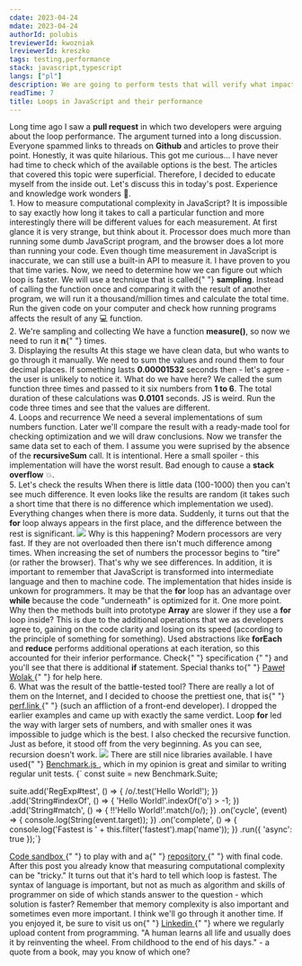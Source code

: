 ```yaml
---
cdate: 2023-04-24
mdate: 2023-04-24
authorId: polubis
treviewerId: kwozniak
lreviewerId: kreszko
tags: testing,performance
stack: javascript,typescript
langs: ["pl"]
description: We are going to perform tests that will verify what impact different loops in JavaScript may have on the performance.
readTime: 7
title: Loops in JavaScript and their performance
---
```


<Prelude>
  <M>
    Long time ago I saw a <B>pull request</B> in which two developers were
    arguing about the loop performance. The argument turned into a long
    discussion. Everyone spammed links to threads on <B>Github</B> and articles
    to prove their point. Honestly, it was quite hilarious.
  </M>
  <M>
    This got me curious... I have never had time to check which of the available
    options is the best. The articles that covered this topic were superficial.
    Therefore, I decided to educate myself from the inside out. Let's discuss
    this in today's post.
  </M>
  <Hint hasBg>Experience and knowledge work wonders 🚀.</Hint>
</Prelude>

<Section>
  <XL>1. How to measure computational complexity in JavaScript?</XL>
  <M>
    It is impossible to say exactly how long it takes to call a particular
    function and more interestingly there will be different values for each
    measurement. At first glance it is very strange, but think about it.
    Processor does much more than running some dumb JavaScript program, and the
    browser does a lot more than running your code.
  </M>
  <M>
    Even though time measurement in JavaScript is inaccurate, we can still use a
    built-in API to measure it.
  </M>
  <Snippet
    linesCount={10}
    description="A function that measures the duration of any other function"
    src="https://raw.githubusercontent.com/polubis/loops-performance-in-javascript/main/src/performance/measure.ts"
  />
  <Snippet
    linesCount={12}
    description="Example use of the measure function"
    src="https://raw.githubusercontent.com/polubis/loops-performance-in-javascript/main/src/snippets/memory-used.ts"
  />
  <M>
    I have proven to you that time varies. Now, we need to determine how we can
    figure out which loop is faster. We will use a technique that is called{" "}
    <B>sampling</B>. Instead of calling the function once and comparing it with
    the result of another program, we will run it a thousand/million times and
    calculate the total time.
  </M>
  <Hint hasBg>
    Run the given code on your computer and check how running programs affects
    the result of any 💻 function.
  </Hint>
</Section>

<Section>
  <XL>2. We're sampling and collecting</XL>
  <M>
    We have a function <B>measure()</B>, so now we need to run it <B>n</B>{" "}
    times.
  </M>
  <Snippet
    linesCount={22}
    description="Function to collect results"
    src="https://raw.githubusercontent.com/polubis/loops-performance-in-javascript/main/src/performance/run-probes.ts"
  />
  <Snippet
    linesCount={12}
    description="Use of the runProbes() function"
    src="https://raw.githubusercontent.com/polubis/loops-performance-in-javascript/main/src/snippets/run-probes-used.ts"
  />
</Section>

<Section>
  <XL>3. Displaying the results</XL>
  <M>
    At this stage we have clean data, but who wants to go through it manually.
    We need to sum the values and round them to four decimal places. If
    something lasts <B>0.00001532</B> seconds then - let's agree - the user is
    unlikely to notice it.
  </M>
  <Snippet
    linesCount={31}
    description="Function to summarize the result"
    src="https://raw.githubusercontent.com/polubis/loops-performance-in-javascript/main/src/performance/summarize.ts"
  />
  <Snippet
    linesCount={23}
    description="We have the result"
    src="https://raw.githubusercontent.com/polubis/loops-performance-in-javascript/main/src/snippets/summary-used.ts"
  />
  <M>
    What do we have here? We called the sum function three times and passed to
    it six numbers from <B>1 to 6</B>. The total duration of these calculations
    was <B>0.0101</B> seconds.
  </M>
  <Hint hasBg>
    JS is weird. Run the code three times and see that the values are different.
  </Hint>
</Section>

<Section>
  <XL>4. Loops and recurrence</XL>
  <M>
    We need a several implementations of sum numbers function. Later we'll
    compare the result with a ready-made tool for checking optimization and we
    will draw conclusions.
  </M>
  <Snippet
    linesCount={49}
    description="Do you have a favorite?"
    src="https://raw.githubusercontent.com/polubis/loops-performance-in-javascript/main/src/sum.ts"
  />
  <M>Now we transfer the same data set to each of them.</M>
  <Snippet
    linesCount={82}
    description="The result and the option to change parameters"
    src="https://raw.githubusercontent.com/polubis/loops-performance-in-javascript/main/src/App.tsx"
  />
  <M>
    I assume you were suprised by the absence of the <B>recursiveSum</B> call.
    It is intentional. Here a small spoiler - this implementation will have the
    worst result. Bad enough to cause a <B>stack overflow</B> 💥.
  </M>
</Section>

<Section>
  <XL>5. Let's check the results</XL>
  <M>
    When there is little data (100-1000) then you can't see much difference. It
    even looks like the results are random (it takes such a short time that
    there is no difference which implementation we used). Everything changes
    when there is more data. Suddenly, it turns out that the <B>for</B> loop
    always appears in the first place, and the difference between the rest is
    significant.
  </M>
  <Img
    border
    src="/assets/loops-performance-in-javascript/demo.gif"
    description="Tests in our mini app"
  />
  <M>
    Why is this happening? Modern processors are very fast. If they are not
    overloaded then there isn't much difference among times. When increasing the
    set of numbers the processor begins to "tire" (or rather the browser).
    That's why we see differences.
  </M>
  <M>
    In addition, it is important to remember that JavaScript is transformed into
    intermediate language and then to machine code. The implementation that
    hides inside is unkown for programmers. It may be that the <B>for</B> loop
    has an advantage over <B>while</B> because the code "underneath" is
    optimized for it.
  </M>
  <M>
    One more point. Why then the methods built into prototype <B>Array</B> are
    slower if they use a <B>for</B> loop inside? This is due to the additional
    operations that we as developers agree to, gaining on the code clarity and
    losing on its speed (according to the principle of something for something).
    Used abstractions like <B>forEach</B> and <B>reduce</B> performs additional
    operations at each iteration, so this accounted for their inferior
    performance.
  </M>
  <Hint hasBg>
    Check{" "}
    <A
      outside
      src="https://tc39.es/ecma262/multipage/indexed-collections.html?fbclid=IwAR1FkOVuwIUDfjfgr2TpsxSDnPY2MFW65-eOndDcifPjMnUt6_3h2yZOGBM#sec-array.prototype.foreach"
    >
      specification
    </A>{" "}
    and you'll see that there is additional <B>if</B> statement.
  </Hint>
  <Hint hasBg>
    Special thanks to{" "}
    <A href="https://www.linkedin.com/in/pwolaq/" outside>
      Paweł Wolak
    </A>{" "}
    for help here.
  </Hint>
</Section>

<Section>
  <XL>6. What was the result of the battle-tested tool?</XL>
  <M>
    There are really a lot of them on the Internet, and I decided to choose the
    prettiest one, that is{" "}
    <A href="https://perf.link/" outside>
      perf.link
    </A>{" "}
    (such an affliction of a front-end developer). I dropped the earlier
    examples and came up with exactly the same verdict. Loop <B>for</B> led the
    way with larger sets of numbers, and with smaller ones it was impossible to
    judge which is the best. I also checked the recursive function. Just as
    before, it stood off from the very beginning.
  </M>
  <Hint hasBg>As you can see, recursion doesn't work.</Hint>
  <Img
    border
    src="/assets/loops-performance-in-javascript/perf.jpg"
    description="Result for 100000 numbers"
  />
  <M>
    There are still nice libraries available. I have used{" "}
    <A href="https://benchmarkjs.com/" outside>
      Benchmark.js
    </A>
    , which in my opinion is great and similar to writing regular unit tests.
  </M>
  <Snippet description="It looks beautiful">
    {`
    const suite = new Benchmark.Suite;
    
suite.add('RegExp#test', () => {
  /o/.test('Hello World!');
})
.add('String#indexOf', () => {
  'Hello World!'.indexOf('o') > -1;
})
.add('String#match', () => {
  !!'Hello World!'.match(/o/);
})
.on('cycle', (event) => {
  console.log(String(event.target));
})
.on('complete', () => {
  console.log('Fastest is ' + this.filter('fastest').map('name'));
})
.run({ 'async': true });`}
  </Snippet>
</Section>

<Example>
  <M>
    <A
      href="https://codesandbox.io/p/github/polubis/loops-performance-in-javascript/main?file=%2Fsrc%2FApp.tsx&selection=%5B%7B%22endColumn%22%3A13%2C%22endLineNumber%22%3A37%2C%22startColumn%22%3A13%2C%22startLineNumber%22%3A37%7D%5D&workspace=%257B%2522activeFilepath%2522%253A%2522%252Fsrc%252Fsum.ts%2522%252C%2522openFiles%2522%253A%255B%2522%252Fsrc%252FApp.tsx%2522%252C%2522%252Fsrc%252Fperformance%252Fsummarize.ts%2522%252C%2522%252Fsrc%252Fperformance%252Frun-probes.ts%2522%252C%2522%252Fsrc%252Fsnippets%252Frun-probes-used.ts%2522%252C%2522%252Fsrc%252Fsum.ts%2522%252C%2522%252Fsrc%252Fsnippets%252Fsummary-used.ts%2522%255D%252C%2522sidebarPanel%2522%253A%2522EXPLORER%2522%252C%2522gitSidebarPanel%2522%253A%2522COMMIT%2522%252C%2522spaces%2522%253A%257B%2522clgne8f5s043d356qd2gxmgto%2522%253A%257B%2522key%2522%253A%2522clgne8f5s043d356qd2gxmgto%2522%252C%2522devtools%2522%253A%255B%257B%2522type%2522%253A%2522PREVIEW%2522%252C%2522taskId%2522%253A%2522start%2522%252C%2522port%2522%253A3000%252C%2522key%2522%253A%2522clgne8jkc0450356q218ukqxi%2522%252C%2522isMinimized%2522%253Afalse%257D%252C%257B%2522type%2522%253A%2522TASK_LOG%2522%252C%2522taskId%2522%253A%2522start%2522%252C%2522key%2522%253A%2522clgnea0u405c3356q85mp2ehc%2522%252C%2522isMinimized%2522%253Atrue%257D%255D%252C%2522name%2522%253A%2522start%2520Preview%2522%257D%257D%252C%2522currentSpace%2522%253A%2522clgne8f5s043d356qd2gxmgto%2522%252C%2522spacesOrder%2522%253A%255B%2522clgne8f5s043d356qd2gxmgto%2522%255D%252C%2522hideCodeEditor%2522%253Afalse%257D
"
      outside
    >
      Code sandbox
    </A>{" "}
    to play with and a{" "}
    <A
      href="https://github.com/polubis/loops-performance-in-javascript"
      outside
    >
      repository
    </A>{" "}
    with final code.
  </M>
</Example>

<Summary>
  <M>
    After this post you already know that measuring computational complexity can
    be "tricky." It turns out that it's hard to tell which loop is fastest.
  </M>
  <M>
    The syntax of language is important, but not as much as algorithm and skills
    of programmer on side of which stands answer to the question - which
    solution is faster?
  </M>
  <M>
    Remember that memory complexity is also important and sometimes even more
    important. I think we'll go through it another time.
  </M>
  <M>
    If you enjoyed it, be sure to visit us on{" "}
    <A href="https://www.linkedin.com/company/greenon-software/" outside>
      Linkedin
    </A>{" "}
    where we regularly upload content from programming.
  </M>
  <Hint hasBg>
    "A human learns all life and usually does it by reinventing the wheel. From
    childhood to the end of his days." - a quote from a book, may you know of
    which one?
  </Hint>
</Summary>
